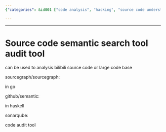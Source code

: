 ```yaml
---
{"categories": &id001 ["code analysis", "hacking", "source code understanding"], "category": "Code Auditing", "date": "2022-06-09 06:57:51", "description": "This content explores semantic search tools for auditing source code in languages like Go and Haskell, providing examples of Sourcegraph and SonarQube.", "tags": *id001, "title": "Source code semantic search tool"}

---
```


------

# Source code semantic search tool audit tool

can be used to analysis bilibili source code or large code base

sourcegraph/sourcegraph:

in go

github/semantic:

in haskell

sonarqube:

code audit tool

